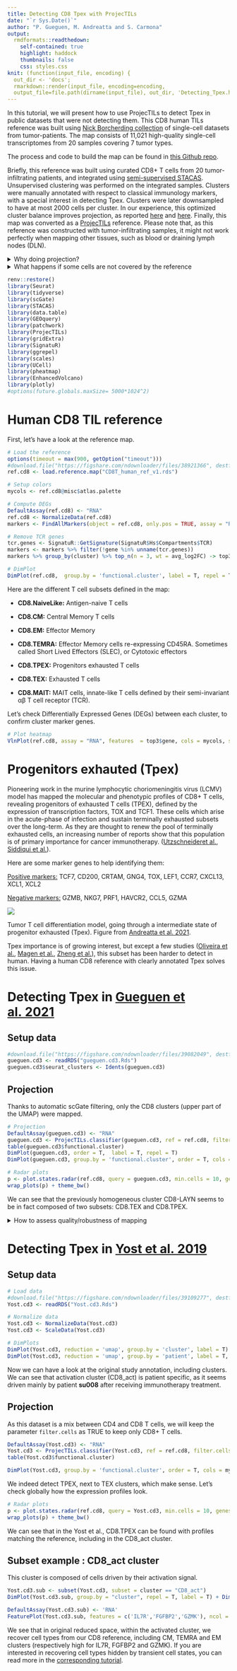 ```yaml
---
title: Detecting CD8 Tpex with ProjecTILs
date: "`r Sys.Date()`"
author: "P. Gueguen, M. Andreatta and S. Carmona"
output:
  rmdformats::readthedown:
    self-contained: true
    highlight: haddock
    thumbnails: false
    css: styles.css
knit: (function(input_file, encoding) {
  out_dir <- 'docs';
  rmarkdown::render(input_file, encoding=encoding,
  output_file=file.path(dirname(input_file), out_dir, 'Detecting_Tpex.html'))})
---
```


In this tutorial, we will present how to use ProjecTILs to detect Tpex in public datasets that were not detecting them. This CD8 human TILs reference was built using [Nick Borcherding collection](https://github.com/ncborcherding/utility) of single-cell datasets from tumor-patients. The map consists of 11,021 high-quality single-cell transcriptomes from 20 samples covering 7 tumor types.

The process and code to build the map can be found in [this Github repo](https://github.com/carmonalab/human_TIL_atlas).

Briefly, this reference was built using curated CD8+ T cells from 20 tumor-infiltrating patients, and integrated using [semi-supervised STACAS](https://carmonalab.github.io/STACAS.demo/STACAS.demo.html#semi-supervised-integration). Unsupervised clustering was performed on the integrated samples. Clusters were manually annotated with respect to classical immunology markers, with a special interest in detecting Tpex. Clusters were later downsampled to have at most 2000 cells per cluster. In our experience, this optimized cluster balance improves projection, as reported [here](https://www.biorxiv.org/content/10.1101/2023.01.25.525533v1.full.pdf) and [here](https://www.biorxiv.org/content/10.1101/2022.10.06.511156v2.full.pdf). Finally, this map was converted as a [ProjecTILs](https://github.com/carmonalab/ProjecTILs) reference. Please note that, as this reference was constructed with tumor-infiltrating samples, it might not work perfectly when mapping other tissues, such as blood or draining lymph nodes (DLN).

<details> <summary style="display:list-item"> Why doing projection? </summary>

Projection allow to classify cells using a well curated `ProjecTILs` reference map.

-   This method has the benefit of using the same cell types across projects, which is especially beneficial when analyzing huge collections of datasets.

-   This reference is also a way to annotate datasets only by stable cell types, and not transient cell states, like cell cycle or activation.

-   Results will be comparable across conditions, as there is little manual tuning. For instance, there is no need for steps which can have a high impact, such as selection of highly variable genes.

-   Projection is robust to batch effects, like single-cell technologies or sequencing depth (for more information, please read ProjecTILs paper - [Andreatta et al. 2021](https://www.nature.com/articles/s41467-021-23324-4)).

</details>

<details> <summary style="display:list-item"> What happens if some cells are not covered by the reference </summary>

If some cells are not covered by the reference, they automatically get filtered-out (eg. CD4 T cells if the reference is CD8 T cells).

By default, both `Run.ProjecTILs()` and `ProjecTILs.classifier()` have the parameter `filter.cells` set as `TRUE`. This means that cells out of reference will be filtered-out using the built-in [`scGate`](https://github.com/carmonalab/scGate) model. This model is stored in the slot misc of the reference [`Seurat`](https://github.com/satijalab/seurat) object: `ref@misc$scGate`. You can custom this filtering by amending this slot using [`scGate`](https://github.com/carmonalab/scGate) grammar.

</details>

</details>

```r
renv::restore()
library(Seurat)
library(tidyverse)
library(scGate)
library(STACAS)
library(data.table)
library(GEOquery)
library(patchwork)
library(ProjecTILs)
library(gridExtra)
library(SignatuR)
library(ggrepel)
library(scales)
library(UCell)
library(pheatmap)
library(EnhancedVolcano)
library(plotly)
#options(future.globals.maxSize= 5000*1024^2)
```

# Human CD8 TIL reference

First, let's have a look at the reference map.

```r
# Load the reference
options(timeout = max(900, getOption("timeout")))
#download.file("https://figshare.com/ndownloader/files/38921366", destfile = "CD8T_human_ref_v1.rds")
ref.cd8 <- load.reference.map("CD8T_human_ref_v1.rds")

# Setup colors
mycols <- ref.cd8@misc$atlas.palette

# Compute DEGs
DefaultAssay(ref.cd8) <- "RNA"
ref.cd8 <- NormalizeData(ref.cd8)
markers <- FindAllMarkers(object = ref.cd8, only.pos = TRUE, assay = "RNA")

# Remove TCR genes
tcr.genes <- SignatuR::GetSignature(SignatuR$Hs$Compartments$TCR)
markers <- markers %>% filter(!gene %in% unname(tcr.genes))
markers %>% group_by(cluster) %>% top_n(n = 3, wt = avg_log2FC) -> top3

# DimPlot
DimPlot(ref.cd8,  group.by = 'functional.cluster', label = T, repel = T, cols = mycols) + theme(aspect.ratio = 1)
```

Here are the different T cell subsets defined in the map:

-   **CD8.NaiveLike:** Antigen-naive T cells

-   **CD8.CM:** Central Memory T cells

-   **CD8.EM:** Effector Memory

-   **CD8.TEMRA:** Effector Memory cells re-expressing CD45RA. Sometimes called Short Lived Effectors (SLEC), or Cytotoxic effectors

-   **CD8.TPEX:** Progenitors exhausted T cells

-   **CD8.TEX:** Exhausted T cells

-   **CD8.MAIT:** MAIT cells, innate-like T cells defined by their semi-invariant αβ T cell receptor (TCR).

Let's check Differentially Expressed Genes (DEGs) between each cluster, to confirm cluster marker genes.

```r
# Plot heatmap
VlnPlot(ref.cd8, assay = "RNA", features  = top3$gene, cols = mycols, stack = T, flip = T, fill.by = "ident") + NoLegend()
```

# Progenitors exhauted (Tpex)

Pioneering work in the murine lymphocytic choriomeningitis virus (LCMV) model has mapped the molecular and phenotypic profiles of CD8+ T cells, revealing progenitors of exhausted T cells (TPEX), defined by the expression of transcription factors, TOX and TCF1. These cells which arise in the acute-phase of infection and sustain terminally exhausted subsets over the long-term. As they are thought to renew the pool of terminally exhausted cells, an increasing number of reports show that this population is of primary importance for cancer immunotherapy. ([Utzschneider](https://www.nature.com/articles/s41590-020-0760-z#auth-Daniel_T_-Utzschneider)[et al.](https://www.nature.com/articles/s41590-020-0760-z), [Siddiqui et al.](https://pubmed.ncbi.nlm.nih.gov/30635237/)).

Here are some marker genes to help identifying them:

[Positive markers:]{.underline} TCF7, CD200, CRTAM, GNG4, TOX, LEF1, CCR7, CXCL13, XCL1, XCL2

[Negative markers:]{.underline} GZMB, NKG7, PRF1, HAVCR2, CCL5, GZMA

![](images/image-1262540734.png)

Tumor T cell differentiation model, going through a intermediate state of progenitor exhausted (Tpex). Figure from [Andreatta et al. 2021](https://www.nature.com/articles/s41467-021-23324-4/figures/9).

Tpex importance is of growing interest, but except a few studies ([Oliveira et al.](https://www.nature.com/articles/s41586-021-03704-y), [Magen et al.](https://www.biorxiv.org/content/10.1101/2022.06.22.497216v1.full), [Zheng et al.](https://www.science.org/doi/abs/10.1126/science.abe6474)), this subset has been harder to detect in human. Having a human CD8 reference with clearly annotated Tpex solves this issue.

# Detecting Tpex in [Gueguen et al. 2021](https://www.science.org/doi/10.1126/sciimmunol.abd5778)

## Setup data

```r
#download.file("https://figshare.com/ndownloader/files/39082049", destfile = "gueguen.cd3.Rds")
gueguen.cd3 <- readRDS("gueguen.cd3.Rds")
gueguen.cd3$seurat_clusters <- Idents(gueguen.cd3)
```

## Projection

Thanks to automatic scGate filtering, only the CD8 clusters (upper part of the UMAP) were mapped.

```r
# Projection
DefaultAssay(gueguen.cd3) <- "RNA"
gueguen.cd3 <- ProjecTILs.classifier(gueguen.cd3, ref = ref.cd8, filter.cells = T, split.by = 'orig.ident', ncores = 6)
table(gueguen.cd3$functional.cluster)
DimPlot(gueguen.cd3, order = T,  label = T, repel = T) 
DimPlot(gueguen.cd3, group.by = 'functional.cluster', order = T, cols = mycols, label = T, repel = T)
```

```r
# Radar plots
p <- plot.states.radar(ref.cd8, query = gueguen.cd3, min.cells = 10, genes4radar = c('LEF1', "TCF7", "CCR7", "GZMK", "FGFBP2",'FCGR3A','ZNF683','ITGAE', "CRTAM", "CD200",'GNG4', "HAVCR2", "TOX", "ENTPD1", 'TYROBP','KIR2DL1'), return = T) 
wrap_plots(p) + theme_bw()
```

We can see that the previously homogeneous cluster CD8-LAYN seems to be in fact composed of two subsets: CD8.TEX and CD8.TPEX.

<details> <summary style="display:list-item"> How to assess quality/robustness of mapping </summary>

It can be hard to make the call between cells modified, and cells plainly wrongly mapped. We usually recommend to assess mapping consistency by checking consistency among top markers. If the query seems quite different from the reference, we recommend to understand DEGs between the reference and the query, for each cell type of interest.

</details>

# Detecting Tpex in [Yost et al. 2019](https://www.nature.com/articles/s41591-019-0522-3)

## Setup data

```r
# Load data
#download.file("https://figshare.com/ndownloader/files/39109277", destfile = "Yost.cd3.Rds")
Yost.cd3 <- readRDS("Yost.cd3.Rds")

# Normalize data
Yost.cd3 <- NormalizeData(Yost.cd3)
Yost.cd3 <- ScaleData(Yost.cd3)

# DimPlots
DimPlot(Yost.cd3, reduction = 'umap', group.by = 'cluster', label = T)
DimPlot(Yost.cd3, reduction = 'umap', group.by = 'patient', label = T, repel = T)
```

Now we can have a look at the original study annotation, including clusters. We can see that activation cluster (CD8_act) is patient specific, as it seems driven mainly by patient **su008** after receiving immunotherapy treatment.

## Projection

As this dataset is a mix between CD4 and CD8 T cells, we will keep the parameter `filter.cells` as TRUE to keep only CD8+ T cells.

```r
DefaultAssay(Yost.cd3) <- "RNA"
Yost.cd3 <- ProjecTILs.classifier(Yost.cd3, ref = ref.cd8, filter.cells = T, split.by = 'patient', ncores = 6)
table(Yost.cd3$functional.cluster)

DimPlot(Yost.cd3, group.by = 'functional.cluster', order = T, cols = mycols, label = T, repel = T)
```

We indeed detect TPEX, next to TEX clusters, which make sense. Let's check globally how the expression profiles look.

```r
# Radar plots
p <- plot.states.radar(ref.cd8, query = Yost.cd3, min.cells = 10, genes4radar = c('LEF1', "TCF7", "CCR7", "GZMK", "FGFBP2",'FCGR3A','ZNF683','ITGAE', "CRTAM", "CD200",'GNG4', "HAVCR2", "TOX", "ENTPD1", 'TYROBP','KIR2DL1'), return = T) 
wrap_plots(p) + theme_bw()
```

We can see that in the Yost et al., CD8.TPEX can be found with profiles matching the reference, including in the CD8_act cluster.

## Subset example : **CD8_act** cluster

This cluster is composed of cells driven by their activation signal.

```r
Yost.cd3.sub <- subset(Yost.cd3, subset = cluster == "CD8_act")
DimPlot(Yost.cd3.sub, group.by = "cluster", repel = T, label = T) + DimPlot(Yost.cd3.sub, group.by = "functional.cluster", cols = mycols, repel = T, label = T)
```

```r
DefaultAssay(Yost.cd3.sub) <- 'RNA'
FeaturePlot(Yost.cd3.sub, features = c('IL7R','FGFBP2','GZMK'), ncol = 3, pt.size = 0.5, order = T, cols = pals::coolwarm()) & NoLegend()
```

We see that in original reduced space, within the activated cluster, we recover cell types from our CD8 reference, including CM, TEMRA and EM clusters (respectively high for IL7R, FGFBP2 and GZMK). If you are interested in recovering cell types hidden by transient cell states, you can read more in the [corresponding tutorial](https://carmonalab.github.io/human_CD8_TIL_CaseStudies/Transient_gene_programs.html).
